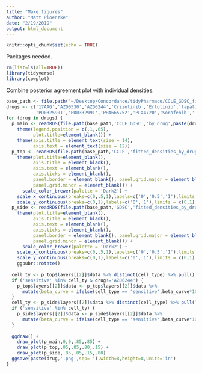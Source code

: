 ```yaml
---
title: "Make figures"
author: "Matt Ploenzke"
date: "2/19/2019"
output: html_document
---
```


```r
knitr::opts_chunk$set(echo = TRUE)
```

Packages needed.
```r
rm(list=ls(all=TRUE))
library(tidyverse)
library(cowplot)
```

Combine posterior agreement plot with individual densities.
```r
base_path <- file.path('~/Desktop/Concordance/tidyPharmaco/CCLE_GDSC_fit_p60_old/auc_recomputed')
drugs <- c('17AAG','AZD0530','AZD6244','Crizotinib','Erlotinib','lapatinib','Nilotinib','Nutlin3','paclitaxel',
           'PD0325901','PD0332991','PHA665752','PLX4720','Sorafenib','TAE684')
for (drug in drugs) {
  p_main <- readRDS(file.path(base_path,'CCLE_GDSC','by_drug',paste(drug,'_posterior_CCLE_GDSC.RDS',sep=''))) + 
    theme(legend.position = c(.1,.65), 
          plot.title=element_blank()) + 
    theme(axis.title = element_text(size = 14),
          axis.text = element_text(size = 12))
  p_top <- readRDS(file.path(base_path,'CCLE','fitted_densities_by_drug',paste(drug,'.RDS',sep=''))) + 
    theme(plot.title=element_blank(),
          axis.title = element_blank(),
          axis.text = element_blank(),
          axis.ticks = element_blank(),
          panel.border = element_blank(), panel.grid.major = element_blank(),
          panel.grid.minor = element_blank()) +
      scale_color_brewer(palette = 'Dark2') + 
    scale_x_continuous(breaks=c(0,.5,1),labels=c('0','0.5','1'),limits = c(0,1)) +
    scale_y_continuous(breaks=c(0,1),labels=c('0','1'),limits = c(0,1), name='Density')
  p_side <- readRDS(file.path(base_path,'GDSC','fitted_densities_by_drug',paste(drug,'.RDS',sep=''))) + 
    theme(plot.title=element_blank(),
          axis.title = element_blank(),
          axis.text = element_blank(),
          axis.ticks = element_blank(),
          panel.border = element_blank(), panel.grid.major = element_blank(),
          panel.grid.minor = element_blank()) +
      scale_color_brewer(palette = 'Dark2') + 
    scale_x_continuous(breaks=c(0,.5,1),labels=c('0','0.5','1'),limits = c(0,1)) +
    scale_y_continuous(breaks=c(0,1),labels=c('0','1'),limits = c(0,1), name='Density') +
    ggpubr::rotate() 
  
  cell_ty <- p_top$layers[[2]]$data %>% distinct(cell_type) %>% pull()
  if ('sensitive' %in% cell_ty & drug!='AZD6244') {
    p_top$layers[[2]]$data <- p_top$layers[[2]]$data %>% 
      mutate(beta_curve = ifelse(cell_type == 'sensitive',beta_curve*10, beta_curve))
  }
  cell_ty <- p_side$layers[[2]]$data %>% distinct(cell_type) %>% pull()
  if ('sensitive' %in% cell_ty) {
    p_side$layers[[2]]$data <- p_side$layers[[2]]$data %>% 
      mutate(beta_curve = ifelse(cell_type == 'sensitive',beta_curve*10, beta_curve)) 
  }
  
  ggdraw() +
    draw_plot(p_main,0,0,.85,.85) +
    draw_plot(p_top,.05,.85,.80,.15) +
    draw_plot(p_side,.85,.05,.15,.80) 
  ggsave(paste(drug,'.png',sep=''),width=8,height=8,units='in')
}
```

